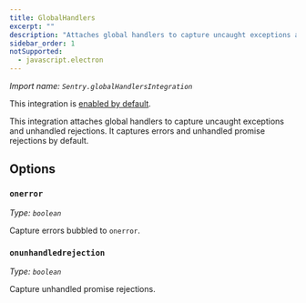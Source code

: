 ```yaml
---
title: GlobalHandlers
excerpt: ""
description: "Attaches global handlers to capture uncaught exceptions and unhandled rejections. (default)"
sidebar_order: 1
notSupported:
  - javascript.electron
---
```


_Import name: `Sentry.globalHandlersIntegration`_

This integration is [enabled by default](./../#modifying-default-integrations).

This integration attaches global handlers to capture uncaught exceptions and unhandled rejections. It captures errors and unhandled promise rejections by default.

## Options

### `onerror`

_Type: `boolean`_

Capture errors bubbled to `onerror`.

### `onunhandledrejection`

_Type: `boolean`_

Capture unhandled promise rejections.
